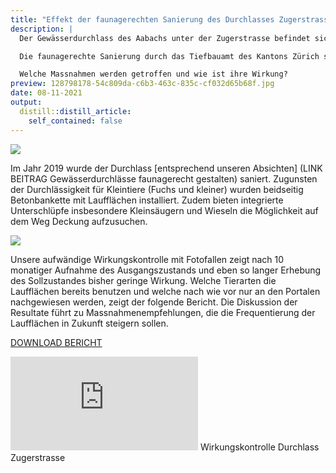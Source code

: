 ```yaml
---
title: "Effekt der faunagerechten Sanierung des Durchlasses Zugerstrasse"
description: |
  Der Gewässerdurchlass des Aabachs unter der Zugerstrasse befindet sich auf Stadtgebiet Wädenswil. Da er auf der gesamten Breite Wasser führt und keine naturnahen Elemente aufweist , überquerten die meisten Wildtiere an dieser Stelle die stark befahrene Strasse.

  Die faunagerechte Sanierung durch das Tiefbauamt des Kantons Zürich setzte sich zum Ziel, dass Kleintiere künftig den Durchlass passieren.

  Welche Massnahmen werden getroffen und wie ist ihre Wirkung?
preview: 128798178-54c809da-c6b3-463c-835c-cf032d65b68f.jpg
date: 08-11-2021
output:
  distill::distill_article:
    self_contained: false
---
```


![](https://user-images.githubusercontent.com/49158554/128798305-7542f956-d07c-49f1-84cc-472af57f7d0c.jpg)

Im Jahr 2019 wurde der Durchlass [entsprechend unseren Absichten] (LINK BEITRAG Gewässerdurchlässe faunagerecht gestalten) saniert. Zugunsten der Durchlässigkeit für Kleintiere (Fuchs und kleiner) wurden beidseitig Betonbankette mit Laufflächen installiert. Zudem bieten integrierte Unterschlüpfe insbesondere Kleinsäugern und Wieseln die Möglichkeit auf dem Weg Deckung aufzusuchen.

![](https://user-images.githubusercontent.com/49158554/128798263-2b631e29-7c78-45df-8660-56c4fd0cd1d5.JPG)

Unsere aufwändige Wirkungskontrolle mit Fotofallen zeigt nach 10 monatiger Aufnahme des Ausgangszustands und eben so langer Erhebung des Sollzustandes bisher geringe Wirkung.
Welche Tierarten die Laufflächen bereits benutzen und welche nach wie vor nur an den Portalen nachgewiesen werden, zeigt der folgende Bericht. Die Diskussion der Resultate führt zu Massnahmenempfehlungen, die die Frequentierung der Laufflächen in Zukunft steigern sollen.


[DOWNLOAD BERICHT](https://github.com/wieselundco/website/files/6967598/WK_WiCoZ_Durchlass-Zugerstr.pdf)


<style>.embed-container { position: relative; padding-bottom:56.25%; height:0; overflow: hidden; max-width: 100%; } .embed-container iframe, .embed-container object, .embed-container embed { position: absolute; top: 0; left: 0; width: 100%; height: 100%;}</style>
<iframe src="https://www.yumpu.com/de/embed/view/ocJewdRnOs6SjEM3" frameborder="0" allowfullscreen="true" allowtransparency="true"></iframe>
Wirkungskontrolle Durchlass Zugerstrasse
<script src='https://players.yumpu.com/modules/embed/yp_r_iframe.js' ></script> 
